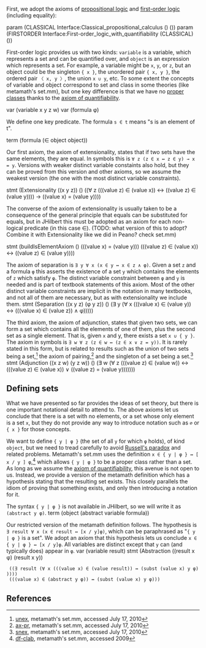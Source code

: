 {{header
 | title    = Axioms of general set theory
 | subtitle = 
 | left     = 
 | right    = 
 | shortcut = 
 | notes    = [[w:General set theory|General set theory]] consists of only three axioms, but suffices to establish set theory for finite sets. It also can serve as the basis for more powerful set theories, such as [[w:Zermelo–Fraenkel set theory|ZFC]], as the axioms of general set theory are also axioms or theorems of most set theories.
}}
{{modules
| parameters = [[Interface:Classical propositional calculus|Classical propositional calculus]], [[Interface:First-order logic]]
| importedby = [[General set theory]]
| exportedby = None yet.
}}

First, we adopt the axioms of [[Interface:Classical propositional calculus|propositional logic]] and [[Interface:First-order logic with quantifiability|first-order logic]] (including equality):

<jh>
param (CLASSICAL Interface:Classical_propositional_calculus () ())
param (FIRSTORDER Interface:First-order_logic_with_quantifiability (CLASSICAL) ())
</jh>

First-order logic provides us with two kinds: <code>variable</code> is a variable, which represents a set and can be quantified over, and <code>object</code> is an expression which represents a set. For example, a variable might be <code>x</code>, <code>y</code>, or <code>z</code>, but an object could be the singleton <code>{ x }</code>, the unordered pair <code>{ x, y }</code>, the ordered pair <code>〈 x, y 〉</code>, the union <code>x ∪ y</code>, etc. To some extent the concepts of variable and object correspond to set and class in some theories (like metamath's set.mm), but one key difference is that we have no [[w:proper class|proper classes]] thanks to the [[Interface:Axiom of quantifiability|axiom of quantifiability]].

<jh>
var (variable x y z w)
var (formula φ)
</jh>

We define one key predicate. The formula <code>s ∈ t</code> means "s is an element of t".

<jh>
term (formula (∈ object object))
</jh>

Our first axiom, the axiom of extensionality, states that if two sets have the same elements, they are equal. In symbols this is <code>∀ z (z ∈ x ↔ z ∈ y) → x = y</code>.  Versions with weaker distinct variable constaints also hold, but they can be proved from this version and other axioms, so we assume the weakest version (the one with the most distinct variable constraints).

<jh>
stmt (Extensionality ((x y z)) () ((∀ z (((value z) ∈ (value x)) ↔ ((value z) ∈ (value y)))) → ((value x) = (value y))))
</jh>

The converse of the axiom of extensionality is usually taken to be a consequence of the general principle that equals can be substituted for equals, but in JHilbert this must be adopted as an axiom for each non-logical predicate (in this case ∈). (TODO: what version of this to adopt? Combine it with Extensionality like we did in Peano? check set.mm)

<jh>
stmt (buildIsElementAxiom () (((value x) = (value y))) (((value z) ∈ (value x)) ↔ ((value z) ∈ (value y))))
</jh>

The axiom of separation is <code>∃ y ∀ x (x ∈ y ↔ x ∈ z ∧ φ)</code>.  Given a set <code>z</code> and a formula <code>φ</code> this asserts the existence of a set <code>y</code> which contains the elements of <code>z</code> which satisfy <code>φ</code>. The distinct variable constraint between <code>φ</code> and <code>y</code> is needed and is part of textbook statements of this axiom.  Most of the other distinct variable constraints are implicit in the notation in many textbooks, and not all of them are necessary, but as with extensionality we include them.  
<jh>
stmt (Separation ((x y z) (φ y z)) () (∃ y (∀ x (((value x) ∈ (value y)) ↔ (((value x) ∈ (value z)) ∧ φ)))))
</jh>

The third axiom, the axiom of adjunction, states that given two sets, we can form a set which contains all the elements of one of them, plus the second set as a single element. That is, given <code>x</code> and </code>y</code>, there exists a set <code>x ∪ { y }</code>.  The axiom in symbols is <code>∃ w ∀ z (z ∈ w ↔ (z ∈ x ∨ z = y))</code>. It is rarely stated in this form, but is related to results such as the union of two sets being a set,<ref>[http://us.metamath.org/mpeuni/unex.html unex], metamath's set.mm, accessed July 17, 2010</ref> the axiom of pairing,<ref>[http://us.metamath.org/mpeuni/ax-pr.html ax-pr], metamath's set.mm, accessed July 17, 2010</ref> and the singleton of a set being a set.<ref>[http://us.metamath.org/mpeuni/snex.html snex], metamath's set.mm, accessed July 17, 2010</ref>
<jh>
stmt (Adjunction ((x z w) (y z w)) () (∃ w (∀ z (((value z) ∈ (value w)) ↔ (((value z) ∈ (value x)) ∨ ((value z) = (value y)))))))
</jh>

==Defining sets==
What we have presented so far provides the ideas of set theory, but there is one important notational detail to attend to. The above axioms let us conclude that there is a set with no elements, or a set whose only element is a set <code>x</code>, but they do not provide any way to introduce notation such as <code>∅</code> or <code>{ x }</code> for those concepts.

We want to define <code>{ y | φ }</code> (the set of all <code>y</code> for which <code>φ</code> holds), of kind <code>object</code>, but we need to tread carefully to avoid [[w:Russell's paradox|Russell's paradox]] and related problems. Metamath's set.mm uses the definition <code>x ∈ { y | φ } ↔ [ x / y ] φ</code>,<ref>[http://us.metamath.org/mpeuni/df-clab.html df-clab], metamath's set.mm, accessed 2009</ref> which allows <code>{ y | φ }</code> to be a proper class rather than a set. As long as we assume the [[Interface:Axiom of quantifiability|axiom of quantifiability]], this avenue is not open to us. Instead, we provide a version of the metamath definition which has a hypothesis stating that the resulting set exists. This closely parallels the idiom of proving that something exists, and only then introducing a notation for it.

The syntax <code>{ y | φ }</code> is not available in JHilbert, so we will write it as <code>(abstract y φ)</code>.
<jh>
term (object (abstract variable formula))
</jh>

Our restricted version of the metamath definition follows. The hypothesis is <code>∃ result ∀ x (x ∈ result ↔ [x / y]φ)</code>, which can be paraphrased as "<code>{ y | φ }</code> is a set". We adopt an axiom that this hypothesis lets us conclude <code>x ∈ { y | φ } ↔ [x / y]φ</code>. All variables are distinct except that <code>y</code> can (and typically does) appear in <code>φ</code>.
<jh>
var (variable result)
stmt (Abstraction ((result x φ) (result x y))
  ((∃ result (∀ x (((value x) ∈ (value result)) ↔ (subst (value x) y φ)))))
  (((value x) ∈ (abstract y φ)) ↔ (subst (value x) y φ)))
</jh>

==References==
<references/>

[[Category:Axiomatics of classical set theory and its fragments|{{PAGENAME}}]]

